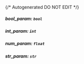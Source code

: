 {/* Autogenerated DO NOT EDIT  */}
##### **bool_param:** `bool`

##### **int_param:** `int`

##### **num_param:** `float`

##### **str_param:** `str`

